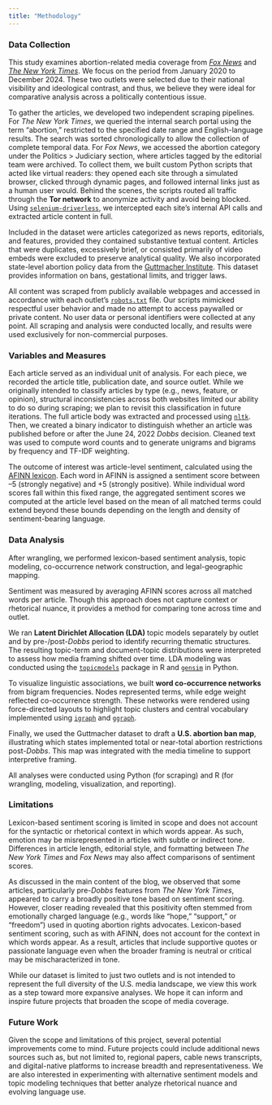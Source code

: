 ```yaml
---
title: "Methodology"
---
```


### Data Collection  
This study examines abortion-related media coverage from [*Fox News*](https://www.foxnews.com/category/politics/judiciary/abortion) and [*The New York Times*](https://www.nytimes.com/search?query=abortion&startDate=2020-01-01&endDate=2024-12-31). We focus on the period from January 2020 to December 2024. These two outlets were selected due to their national visibility and ideological contrast, and thus, we believe they were ideal for comparative analysis across a politically contentious issue.

To gather the articles, we developed two independent scraping pipelines. For *The New York Times*, we queried the internal search portal using the term "abortion," restricted to the specified date range and English-language results. The search was sorted chronologically to allow the collection of complete temporal data. For *Fox News*, we accessed the abortion category under the Politics > Judiciary section, where articles tagged by the editorial team were archived. To collect them, we built custom Python scripts that acted like virtual readers: they opened each site through a simulated browser, clicked through dynamic pages, and followed internal links just as a human user would. Behind the scenes, the scripts routed all traffic through the **Tor network** to anonymize activity and avoid being blocked. Using [`selenium-driverless`](https://pypi.org/project/selenium-driverless/), we intercepted each site's internal API calls and extracted article content in full.

Included in the dataset were articles categorized as news reports, editorials, and features, provided they contained substantive textual content. Articles that were duplicates, excessively brief, or consisted primarily of video embeds were excluded to preserve analytical quality. We also incorporated state-level abortion policy data from the [Guttmacher Institute](https://www.guttmacher.org/). This dataset provides information on bans, gestational limits, and trigger laws.

All content was scraped from publicly available webpages and accessed in accordance with each outlet’s [`robots.txt`](https://www.robotstxt.org/) file. Our scripts mimicked respectful user behavior and made no attempt to access paywalled or private content. No user data or personal identifiers were collected at any point. All scraping and analysis were conducted locally, and results were used exclusively for non-commercial purposes. 

### Variables and Measures  
Each article served as an individual unit of analysis. For each piece, we recorded the article title, publication date, and source outlet. While we originally intended to classify articles by type (e.g., news, feature, or opinion), structural inconsistencies across both websites limited our ability to do so during scraping; we plan to revisit this classification in future iterations. The full article body was extracted and processed using [`nltk`](https://www.nltk.org/). Then, we created a binary indicator to distinguish whether an article was published before or after the June 24, 2022 *Dobbs* decision. Cleaned text was used to compute word counts and to generate unigrams and bigrams by frequency and TF-IDF weighting.

The outcome of interest was article-level sentiment, calculated using the [AFINN lexicon](https://github.com/fnielsen/afinn). Each word in AFINN is assigned a sentiment score between –5 (strongly negative) and +5 (strongly positive). While individual word scores fall within this fixed range, the aggregated sentiment scores we computed at the article level based on the mean of all matched terms could extend beyond these bounds depending on the length and density of sentiment-bearing language.

### Data Analysis  
After wrangling, we performed lexicon-based sentiment analysis, topic modeling, co-occurrence network construction, and legal-geographic mapping.

Sentiment was measured by averaging AFINN scores across all matched words per article. Though this approach does not capture context or rhetorical nuance, it provides a method for comparing tone across time and outlet.

We ran **Latent Dirichlet Allocation (LDA)** topic models separately by outlet and by pre-/post-*Dobbs* period to identify recurring thematic structures. The resulting topic-term and document-topic distributions were interpreted to assess how media framing shifted over time. LDA modeling was conducted using the [`topicmodels`](https://cran.r-project.org/web/packages/topicmodels/index.html) package in R and [`gensim`](https://radimrehurek.com/gensim/) in Python.

To visualize linguistic associations, we built **word co-occurrence networks** from bigram frequencies. Nodes represented terms, while edge weight reflected co-occurrence strength. These networks were rendered using force-directed layouts to highlight topic clusters and central vocabulary implemented using [`igraph`](https://igraph.org/) and [`ggraph`](https://ggraph.data-imaginist.com/).

Finally, we used the Guttmacher dataset to draft a **U.S. abortion ban map**, illustrating which states implemented total or near-total abortion restrictions post-*Dobbs*. This map was integrated with the media timeline to support interpretive framing.

All analyses were conducted using Python (for scraping) and R (for wrangling, modeling, visualization, and reporting).

### Limitations  
Lexicon-based sentiment scoring is limited in scope and does not account for the syntactic or rhetorical context in which words appear. As such, emotion may be misrepresented in articles with subtle or indirect tone. Differences in article length, editorial style, and formatting between *The New York Times* and *Fox News* may also affect comparisons of sentiment scores.

As discussed in the main content of the blog, we observed that some articles, particularly pre-*Dobbs* features from *The New York Times*, appeared to carry a broadly positive tone based on sentiment scoring. However, closer reading revealed that this positivity often stemmed from emotionally charged language (e.g., words like “hope,” “support,” or “freedom”) used in quoting abortion rights advocates. Lexicon-based sentiment scoring, such as with AFINN, does not account for the context in which words appear. As a result, articles that include supportive quotes or passionate language even when the broader framing is neutral or critical may be mischaracterized in tone.

While our dataset is limited to just two outlets and is not intended to represent the full diversity of the U.S. media landscape, we view this work as a  step toward more expansive analyses. We hope it can inform and inspire future projects that broaden the scope of media coverage.

### Future Work  
Given the scope and limitations of this project, several potential improvements come to mind. Future projects could include additional news sources such as, but not limited to, regional papers, cable news transcripts, and digital-native platforms to increase breadth and representativeness. We are also interested in experimenting with alternative sentiment models and topic modeling techniques that better analyze rhetorical nuance and evolving language use. 

